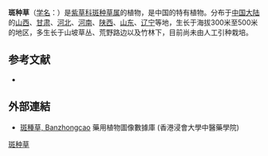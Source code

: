 {{Speciesbox
| name = 斑种草
| status = 
| status_system = 
| image =
| genus = Bothriospermum
| species = chinense
| authority = Bunge
}}

'''斑种草'''（[[学名|学名]]：{{lang|la|''Bothriospermum chinense''}}）是[[紫草科|紫草科]][[斑种草属|斑种草属]]的植物，是中国的特有植物。分布于[[中国大陆|中国大陆]]的[[山西|山西]]、[[甘肃|甘肃]]、[[河北|河北]]、[[河南|河南]]、[[陕西|陕西]]、[[山东|山东]]、[[辽宁|辽宁]]等地，生长于海拔300米至500米的地区，多生长于山坡草丛、荒野路边以及竹林下，目前尚未由人工引种栽培。

== 参考文献 ==
<div class="references-small">
* {{cite web| url =http://www.bioinfo.cn/db05/KmzwSpecies.php?action=view&id=1901| title =斑种草| work =《中国高等植物数据库全库》| publisher =中国科学院微生物研究所| author =昆明植物研究所| accessdate =2009-02-22| deadurl =yes| archiveurl =https://web.archive.org/web/20160305041754/http://www.bioinfo.cn/db05/KmzwSpecies.php?action=view&id=1901| archivedate =2016-03-05}}
</div>

==外部連結==
*[http://libproject.hkbu.edu.hk/was40/detail?lang=ch&channelid=1288&searchword=herb_id=D01140 斑種草, Banzhongcao] {{Wayback|url=http://libproject.hkbu.edu.hk/was40/detail?lang=ch&channelid=1288&searchword=herb_id=D01140 |date=20160304093917 }} 藥用植物圖像數據庫 (香港浸會大學中醫藥學院) {{zh-hant}}{{en}}
{{Taxonbar|from=Q11080334}}

[[Category:斑种草属|斑种草]]


{{植物小作品}}